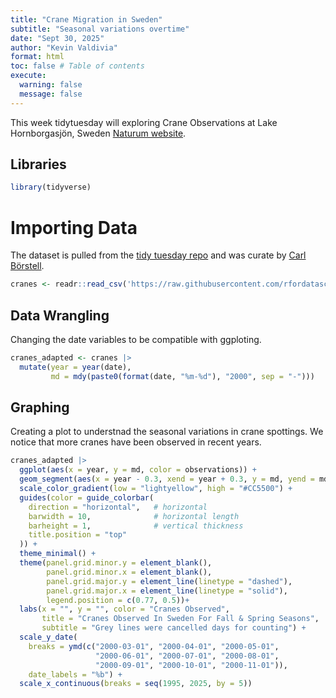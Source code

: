 ```yaml
---
title: "Crane Migration in Sweden"
subtitle: "Seasonal variations overtime"
date: "Sept 30, 2025"
author: "Kevin Valdivia"
format: html
toc: false # Table of contents
execute: 
  warning: false
  message: false
---
```

This week tidytuesday will exploring Crane Observations at Lake Hornborgasjön, Sweden [Naturum website](https://www.hornborga.com/naturen/transtatistik/).

## Libraries

```r
library(tidyverse)
```

# Importing Data
The dataset is pulled from the [tidy tuesday repo](https://github.com/rfordatascience/tidytuesday/blob/main/data/2025/2025-09-30/readme.md) and was curate by [Carl Börstell](https://github.com/borstell).
```r
cranes <- readr::read_csv('https://raw.githubusercontent.com/rfordatascience/tidytuesday/main/data/2025/2025-09-30/cranes.csv')
```

## Data Wrangling
Changing the date variables to be compatible with ggploting.
```r
cranes_adapted <- cranes |> 
  mutate(year = year(date),
         md = mdy(paste0(format(date, "%m-%d"), "2000", sep = "-")))

```

## Graphing
Creating a plot to understnad the seasonal variations in crane spottings. We notice that more cranes have been observed in recent years.
```r
cranes_adapted |> 
  ggplot(aes(x = year, y = md, color = observations)) + 
  geom_segment(aes(x = year - 0.3, xend = year + 0.3, y = md, yend = md)) +
  scale_color_gradient(low = "lightyellow", high = "#CC5500") +
  guides(color = guide_colorbar(
    direction = "horizontal",   # horizontal
    barwidth = 10,              # horizontal length
    barheight = 1,              # vertical thickness
    title.position = "top"
  )) +
  theme_minimal() + 
  theme(panel.grid.minor.y = element_blank(),
        panel.grid.minor.x = element_blank(),
        panel.grid.major.y = element_line(linetype = "dashed"),
        panel.grid.major.x = element_line(linetype = "solid"),
        legend.position = c(0.77, 0.5))+
  labs(x = "", y = "", color = "Cranes Observed",
       title = "Cranes Observed In Sweden For Fall & Spring Seasons",
       subtitle = "Grey lines were cancelled days for counting") + 
  scale_y_date(
    breaks = ymd(c("2000-03-01", "2000-04-01", "2000-05-01",
                   "2000-06-01", "2000-07-01", "2000-08-01",
                   "2000-09-01", "2000-10-01", "2000-11-01")),
    date_labels = "%b") +
  scale_x_continuous(breaks = seq(1995, 2025, by = 5))
```




